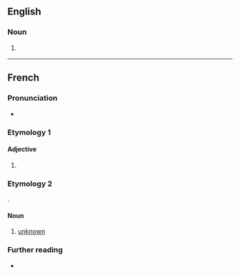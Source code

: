 ==English==

===Noun===
{{en-noun}}

# {{alt form|en|inconnu}} {{qualifier|fish}}

----

==French==

===Pronunciation===
* {{fr-IPA}}

===Etymology 1===
{{nonlemma|fr}}

====Adjective====
{{head|fr|adjective form}}

# {{feminine singular of|fr|inconnu}}

===Etymology 2===
{{ellipsis|fr|[[variable]] [[inconnue]]}}.

====Noun====
{{fr-noun|f}}

# {{lb|fr|algebra}} [[unknown]]
#: {{uxi|fr|résoudre une équation à deux inconnues|to solve an equation with two unknowns}}

===Further reading===
* {{R:TLFi}}